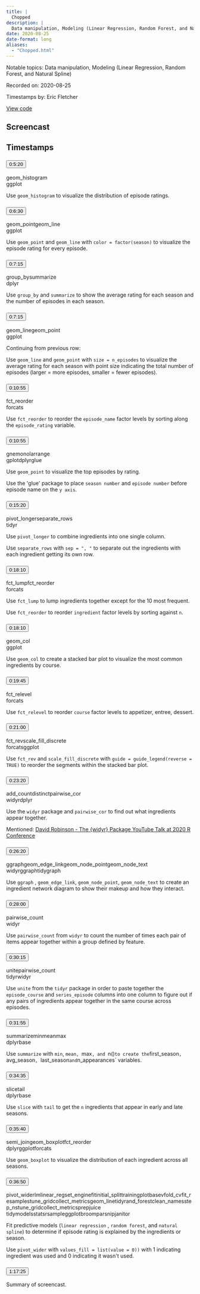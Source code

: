 ```yaml
---
title: |
  Chopped
description: |
  Data manipulation, Modeling (Linear Regression, Random Forest, and Natural Spline)
date: 2020-08-25
date-format: long
aliases:
  - "Chopped.html"
---
```


Notable topics: Data manipulation, Modeling (Linear Regression, Random Forest, and Natural Spline)

Recorded on: 2020-08-25

Timestamps by: Eric Fletcher

[View code](https://github.com/dgrtwo/data-screencasts/blob/master/2020_08_25_chopped.Rmd)

## Screencast

<div id="yt-player" data-video-id="6V0vAx2Km7U"></div>

## Timestamps

```{=html}
<div id="topics">
  <div class="topic">
    <h3 id="ts-320">
      <button class="btn btn-link btn-timestamp" onClick="playerSkipToTimestamp(320, this)">0:5:20</button>
    </h3>
    <div class="topic_badges"><div><span class="badge-functions badge bg-info">geom_histogram</span></div><div><span class="badge-packages badge bg-primary">ggplot</span></div></div>
    <div class="topic_description">
      <p>Use <code>geom_histogram</code> to visualize the distribution of episode ratings.</p>

    </div>
  </div>
  <div class="topic">
    <h3 id="ts-390">
      <button class="btn btn-link btn-timestamp" onClick="playerSkipToTimestamp(390, this)">0:6:30</button>
    </h3>
    <div class="topic_badges"><div><span class="badge-functions badge bg-info">geom_point</span><span class="badge-functions badge bg-info">geom_line</span></div><div><span class="badge-packages badge bg-primary">ggplot</span></div></div>
    <div class="topic_description">
      <p>Use <code>geom_point</code> and <code>geom_line</code> with <code>color = factor(season)</code> to visualize the episode rating for every episode.</p>

    </div>
  </div>
  <div class="topic">
    <h3 id="ts-435">
      <button class="btn btn-link btn-timestamp" onClick="playerSkipToTimestamp(435, this)">0:7:15</button>
    </h3>
    <div class="topic_badges"><div><span class="badge-functions badge bg-info">group_by</span><span class="badge-functions badge bg-info">summarize</span></div><div><span class="badge-packages badge bg-primary">dplyr</span></div></div>
    <div class="topic_description">
      <p>Use <code>group_by</code> and <code>summarize</code> to show the average rating for each season and the number of episodes in each season.</p>

    </div>
  </div>
  <div class="topic">
    <h3 id="ts-435">
      <button class="btn btn-link btn-timestamp" onClick="playerSkipToTimestamp(435, this)">0:7:15</button>
    </h3>
    <div class="topic_badges"><div><span class="badge-functions badge bg-info">geom_line</span><span class="badge-functions badge bg-info">geom_point</span></div><div><span class="badge-packages badge bg-primary">ggplot</span></div></div>
    <div class="topic_description">
      <p>Continuing from previous row:</p>
<p>Use <code>geom_line</code> and <code>geom_point</code> with <code>size = n_episodes</code>  to visualize the average rating for each season with point size indicating the total number of episodes (larger = more episodes, smaller = fewer episodes).</p>

    </div>
  </div>
  <div class="topic">
    <h3 id="ts-655">
      <button class="btn btn-link btn-timestamp" onClick="playerSkipToTimestamp(655, this)">0:10:55</button>
    </h3>
    <div class="topic_badges"><div><span class="badge-functions badge bg-info">fct_reorder</span></div><div><span class="badge-packages badge bg-primary">forcats</span></div></div>
    <div class="topic_description">
      <p>Use <code>fct_reorder</code>  to reorder the <code>episode_name</code> factor levels by sorting along the <code>episode_rating</code> variable.</p>

    </div>
  </div>
  <div class="topic">
    <h3 id="ts-655">
      <button class="btn btn-link btn-timestamp" onClick="playerSkipToTimestamp(655, this)">0:10:55</button>
    </h3>
    <div class="topic_badges"><div><span class="badge-functions badge bg-info">gnemonol</span><span class="badge-functions badge bg-info">arrange</span></div><div><span class="badge-packages badge bg-primary">gplot</span><span class="badge-packages badge bg-primary">dplyr</span><span class="badge-packages badge bg-primary">glue</span></div></div>
    <div class="topic_description">
      <p>Use <code>geom_point</code> to visualize the top episodes by rating.</p>
<p>Use the 'glue' package to place <code>season number</code> and <code>episode number</code> before episode name on the <code>y axis</code>.</p>

    </div>
  </div>
  <div class="topic">
    <h3 id="ts-920">
      <button class="btn btn-link btn-timestamp" onClick="playerSkipToTimestamp(920, this)">0:15:20</button>
    </h3>
    <div class="topic_badges"><div><span class="badge-functions badge bg-info">pivot_longer</span><span class="badge-functions badge bg-info">separate_rows</span></div><div><span class="badge-packages badge bg-primary">tidyr</span></div></div>
    <div class="topic_description">
      <p>Use <code>pivot_longer</code> to combine ingredients into one single column.</p>
<p>Use <code>separate_rows</code> with <code>sep = &quot;, &quot;</code>  to separate out the ingredients with each ingredient getting its own row.</p>

    </div>
  </div>
  <div class="topic">
    <h3 id="ts-1090">
      <button class="btn btn-link btn-timestamp" onClick="playerSkipToTimestamp(1090, this)">0:18:10</button>
    </h3>
    <div class="topic_badges"><div><span class="badge-functions badge bg-info">fct_lump</span><span class="badge-functions badge bg-info">fct_reorder</span></div><div><span class="badge-packages badge bg-primary">forcats</span></div></div>
    <div class="topic_description">
      <p>Use <code>fct_lump</code>  to lump ingredients together except for the 10 most frequent.</p>
<p>Use <code>fct_reorder</code> to reorder <code>ingredient</code> factor levels by sorting against <code>n</code>.</p>

    </div>
  </div>
  <div class="topic">
    <h3 id="ts-1090">
      <button class="btn btn-link btn-timestamp" onClick="playerSkipToTimestamp(1090, this)">0:18:10</button>
    </h3>
    <div class="topic_badges"><div><span class="badge-functions badge bg-info">geom_col</span></div><div><span class="badge-packages badge bg-primary">ggplot</span></div></div>
    <div class="topic_description">
      <p>Use <code>geom_col</code> to create a stacked bar plot to visualize the most common ingredients by course.</p>

    </div>
  </div>
  <div class="topic">
    <h3 id="ts-1185">
      <button class="btn btn-link btn-timestamp" onClick="playerSkipToTimestamp(1185, this)">0:19:45</button>
    </h3>
    <div class="topic_badges"><div><span class="badge-functions badge bg-info">fct_relevel</span></div><div><span class="badge-packages badge bg-primary">forcats</span></div></div>
    <div class="topic_description">
      <p>Use <code>fct_relevel</code>  to reorder <code>course</code> factor levels to appetizer, entree, dessert.</p>

    </div>
  </div>
  <div class="topic">
    <h3 id="ts-1260">
      <button class="btn btn-link btn-timestamp" onClick="playerSkipToTimestamp(1260, this)">0:21:00</button>
    </h3>
    <div class="topic_badges"><div><span class="badge-functions badge bg-info">fct_rev</span><span class="badge-functions badge bg-info">scale_fill_discrete</span></div><div><span class="badge-packages badge bg-primary">forcats</span><span class="badge-packages badge bg-primary">ggplot</span></div></div>
    <div class="topic_description">
      <p>Use <code>fct_rev</code> and <code>scale_fill_discrete</code> with <code>guide = guide_legend(reverse = TRUE)</code> to reorder the segments within the stacked bar plot.</p>

    </div>
  </div>
  <div class="topic">
    <h3 id="ts-1400">
      <button class="btn btn-link btn-timestamp" onClick="playerSkipToTimestamp(1400, this)">0:23:20</button>
    </h3>
    <div class="topic_badges"><div><span class="badge-functions badge bg-info">add_count</span><span class="badge-functions badge bg-info">distinct</span><span class="badge-functions badge bg-info">pairwise_cor</span></div><div><span class="badge-packages badge bg-primary">widyr</span><span class="badge-packages badge bg-primary">dplyr</span></div></div>
    <div class="topic_description">
      <p>Use the <code>widyr</code> package and <code>pairwise_cor</code> to find out what ingredients appear together.</p>
<p>Mentioned: <a href="https://www.youtube.com/watch?v=mApnx5NJwQA">David Robinson - The {widyr} Package YouTube Talk at 2020 R Conference</a></p>

    </div>
  </div>
  <div class="topic">
    <h3 id="ts-1580">
      <button class="btn btn-link btn-timestamp" onClick="playerSkipToTimestamp(1580, this)">0:26:20</button>
    </h3>
    <div class="topic_badges"><div><span class="badge-functions badge bg-info">ggraph</span><span class="badge-functions badge bg-info">geom_edge_link</span><span class="badge-functions badge bg-info">geom_node_point</span><span class="badge-functions badge bg-info">geom_node_text</span></div><div><span class="badge-packages badge bg-primary">widyr</span><span class="badge-packages badge bg-primary">ggraph</span><span class="badge-packages badge bg-primary">tidygraph</span></div></div>
    <div class="topic_description">
      <p>Use <code>ggraph</code> , <code>geom_edge_link</code>, <code>geom_node_point</code>, <code>geom_node_text</code> to create an ingredient network diagram to show their makeup and how they interact.</p>

    </div>
  </div>
  <div class="topic">
    <h3 id="ts-1680">
      <button class="btn btn-link btn-timestamp" onClick="playerSkipToTimestamp(1680, this)">0:28:00</button>
    </h3>
    <div class="topic_badges"><div><span class="badge-functions badge bg-info">pairwise_count</span></div><div><span class="badge-packages badge bg-primary">widyr</span></div></div>
    <div class="topic_description">
      <p>Use <code>pairwise_count</code> from <code>widyr</code> to count the number of times each pair of items appear together within a group defined by feature.</p>

    </div>
  </div>
  <div class="topic">
    <h3 id="ts-1815">
      <button class="btn btn-link btn-timestamp" onClick="playerSkipToTimestamp(1815, this)">0:30:15</button>
    </h3>
    <div class="topic_badges"><div><span class="badge-functions badge bg-info">unite</span><span class="badge-functions badge bg-info">pairwise_count</span></div><div><span class="badge-packages badge bg-primary">tidyr</span><span class="badge-packages badge bg-primary">widyr</span></div></div>
    <div class="topic_description">
      <p>Use <code>unite</code> from the <code>tidyr</code> package in order to paste together the <code>episode_course</code> and <code>series_episode</code> columns into one column to figure out if any pairs of ingredients appear together in the same course across episodes.</p>

    </div>
  </div>
  <div class="topic">
    <h3 id="ts-1915">
      <button class="btn btn-link btn-timestamp" onClick="playerSkipToTimestamp(1915, this)">0:31:55</button>
    </h3>
    <div class="topic_badges"><div><span class="badge-functions badge bg-info">summarize</span><span class="badge-functions badge bg-info">min</span><span class="badge-functions badge bg-info">mean</span><span class="badge-functions badge bg-info">max</span></div><div><span class="badge-packages badge bg-primary">dplyr</span><span class="badge-packages badge bg-primary">base</span></div></div>
    <div class="topic_description">
      <p>Use <code>summarize</code> with <code>min</code>, <code>mean, </code>max<code>, and </code>n()<code>to create the</code>first_season<code>, </code>avg_season<code>, </code>last_season<code>and</code>n_appearances` variables.</p>

    </div>
  </div>
  <div class="topic">
    <h3 id="ts-2075">
      <button class="btn btn-link btn-timestamp" onClick="playerSkipToTimestamp(2075, this)">0:34:35</button>
    </h3>
    <div class="topic_badges"><div><span class="badge-functions badge bg-info">slice</span><span class="badge-functions badge bg-info">tail</span></div><div><span class="badge-packages badge bg-primary">dplyr</span><span class="badge-packages badge bg-primary">base</span></div></div>
    <div class="topic_description">
      <p>Use <code>slice</code> with <code>tail</code> to get the <code>n</code> ingredients that appear in early and late seasons.</p>

    </div>
  </div>
  <div class="topic">
    <h3 id="ts-2140">
      <button class="btn btn-link btn-timestamp" onClick="playerSkipToTimestamp(2140, this)">0:35:40</button>
    </h3>
    <div class="topic_badges"><div><span class="badge-functions badge bg-info">semi_join</span><span class="badge-functions badge bg-info">geom_boxplot</span><span class="badge-functions badge bg-info">fct_reorder</span></div><div><span class="badge-packages badge bg-primary">dplyr</span><span class="badge-packages badge bg-primary">ggplot</span><span class="badge-packages badge bg-primary">forcats</span></div></div>
    <div class="topic_description">
      <p>Use <code>geom_boxplot</code> to visualize the distribution of each ingredient across all seasons.</p>

    </div>
  </div>
  <div class="topic">
    <h3 id="ts-2210">
      <button class="btn btn-link btn-timestamp" onClick="playerSkipToTimestamp(2210, this)">0:36:50</button>
    </h3>
    <div class="topic_badges"><div><span class="badge-functions badge bg-info">pivot_wider</span><span class="badge-functions badge bg-info">lm</span><span class="badge-functions badge bg-info">linear_reg</span><span class="badge-functions badge bg-info">set_engine</span><span class="badge-functions badge bg-info">fit</span><span class="badge-functions badge bg-info">initial_split</span><span class="badge-functions badge bg-info">training</span><span class="badge-functions badge bg-info">plot</span><span class="badge-functions badge bg-info">base</span><span class="badge-functions badge bg-info">vfold_cv</span><span class="badge-functions badge bg-info">fit_resamples</span><span class="badge-functions badge bg-info">tune_grid</span><span class="badge-functions badge bg-info">collect_metrics</span><span class="badge-functions badge bg-info">geom_line</span><span class="badge-functions badge bg-info">tidy</span><span class="badge-functions badge bg-info">rand_forest</span><span class="badge-functions badge bg-info">clean_names</span><span class="badge-functions badge bg-info">step_ns</span><span class="badge-functions badge bg-info">tune_grid</span><span class="badge-functions badge bg-info">collect_metrics</span><span class="badge-functions badge bg-info">prep</span><span class="badge-functions badge bg-info">juice</span></div><div><span class="badge-packages badge bg-primary">tidymodels</span><span class="badge-packages badge bg-primary">stats</span><span class="badge-packages badge bg-primary">rsample</span><span class="badge-packages badge bg-primary">ggplot</span><span class="badge-packages badge bg-primary">broom</span><span class="badge-packages badge bg-primary">parsnip</span><span class="badge-packages badge bg-primary">janitor</span></div></div>
    <div class="topic_description">
      <p>Fit predictive models (<code>linear regression</code> , <code>random forest</code>, and <code>natural spline</code>) to determine if episode rating is explained by the ingredients or season.</p>
<p>Use <code>pivot_wider</code> with <code>values_fill = list(value = 0))</code> with 1 indicating ingredient was used and 0 indicating it wasn't used.</p>

    </div>
  </div>
  <div class="topic">
    <h3 id="ts-4645">
      <button class="btn btn-link btn-timestamp" onClick="playerSkipToTimestamp(4645, this)">1:17:25</button>
    </h3>
    <div class="topic_badges"><div></div><div></div></div>
    <div class="topic_description">
      <p>Summary of screencast.</p>

    </div>
  </div>
</div>
```
     
<script>
// 2. This code loads the IFrame Player API code asynchronously.
var tag = document.createElement("script");

tag.src = "https://www.youtube.com/iframe_api";
var firstScriptTag = document.getElementsByTagName("script")[0];
firstScriptTag.parentNode.insertBefore(tag, firstScriptTag);

// 3. This function creates an <iframe> (and YouTube player)
//    after the API code downloads.
var videoId = document.getElementById("yt-player").dataset.videoId;
var player;
function onYouTubeIframeAPIReady() {
  player = new YT.Player("yt-player", {
    height: "486",
    width: "864",
    videoId: videoId,
    playerVars: {
      "playsinline": 1
    },
    events: {
      onStateChange: function(event) {
        if (event.data == YT.PlayerState.PLAYING) {
          followTimestamps()
        }
      }
    }
  });
}

function playerSkipToTimestamp(seconds, tsElement) {
  player.seekTo(seconds, true)
  tsElement.scrollIntoView()
  document.getElementById("screencast").scrollIntoView()
}

const timestamps = Array.from(document.querySelectorAll('.topic h3[id^="ts-"]'))
  .map(el => el.id.replace('ts-', ''))

function followTimestamps() {
  if (player.getPlayerState() !== 1) {
    return
  }
  const currentTime = `${Math.floor(player.getCurrentTime())}`
  if (timestamps.includes(currentTime)) {
    const el = document.getElementById(`ts-${currentTime}`)
    if (el) {
      el.scrollIntoView()
      document.getElementById("screencast").scrollIntoView()
    }
  }
  setTimeout(followTimestamps, 1000)
}
</script>

